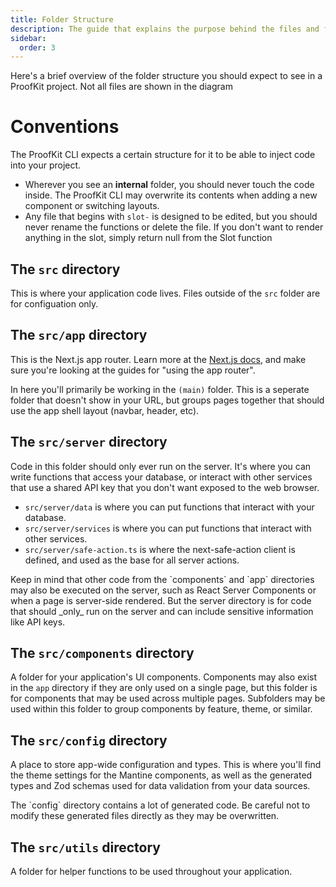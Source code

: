 ```yaml
---
title: Folder Structure
description: The guide that explains the purpose behind the files and folders within a ProofKit project.
sidebar:
  order: 3
---
```



Here's a brief overview of the folder structure you should expect to see in a ProofKit project. Not all files are shown in the diagram


<Folder name="src" defaultOpen>
  <Folder name="app" defaultOpen>
    <Folder name="(main)" defaultOpen>
      <File name="page.tsx" />
      <File name="layout.tsx" />
    </Folder>
  </Folder>
  <Folder name="components" defaultOpen>
    <Folder name="ui" defaultOpen>
      <File name="button.tsx" />
    </Folder>
  </Folder>
  <Folder name="config" defaultOpen>
    <Folder name="schemas">
      <File name="..." />
    </Folder>
    <Folder name="theme">
      <File name="..." />
    </Folder>
  </Folder>
  
  <Folder name="server" defaultOpen>
    <Folder name="data" >
      <File name="..." />
    </Folder>
    <Folder name="services" >
      <File name="..." />
    </Folder>
  </Folder>
  <Folder name="utils" />
    
</Folder>


# Conventions

The ProofKit CLI expects a certain structure for it to be able to inject code into your project.

- Wherever you see an **internal** folder, you should never touch the code inside. The ProofKit CLI may overwrite its contents when adding a new component or switching layouts.
- Any file that begins with `slot-` is designed to be edited, but you should never rename the functions or delete the file. If you don't want to render anything in the slot, simply return null from the Slot function

## The `src` directory

This is where your application code lives. Files outside of the `src` folder are for configuation only.

## The `src/app` directory

This is the Next.js app router. Learn more at the [Next.js docs](https://nextjs.org/docs/app/building-your-application/routing), and make sure you're looking at the guides for "using the app router".

In here you'll primarily be working in the `(main)` folder. This is a seperate folder that doesn't show in your URL, but groups pages together that should use the app shell layout (navbar, header, etc).

## The `src/server` directory

Code in this folder should only ever run on the server. It's where you can write functions that access your database, or interact with other services that use a shared API key that you don't want exposed to the web browser.

- `src/server/data` is where you can put functions that interact with your database.
- `src/server/services` is where you can put functions that interact with other services.
- `src/server/safe-action.ts` is where the next-safe-action client is defined, and used as the base for all server actions.

<Callout>
  Keep in mind that other code from the `components` and `app` directories may
  also be executed on the server, such as React Server Components or when a page
  is server-side rendered. But the server directory is for code that should
  _only_ run on the server and can include sensitive information like API keys.
</Callout>

## The `src/components` directory

A folder for your application's UI components. Components may also exist in the `app` directory if they are only used on a single page, but this folder is for components that may be used across multiple pages. Subfolders may be used within this folder to group components by feature, theme, or similar.

## The `src/config` directory

A place to store app-wide configuration and types. This is where you'll find the theme settings for the Mantine components, as well as the generated types and Zod schemas used for data validation from your data sources.

<Callout type="caution">
  The `config` directory contains a lot of generated code. Be careful not to
  modify these generated files directly as they may be overwritten.
</Callout>

## The `src/utils` directory

A folder for helper functions to be used throughout your application.

